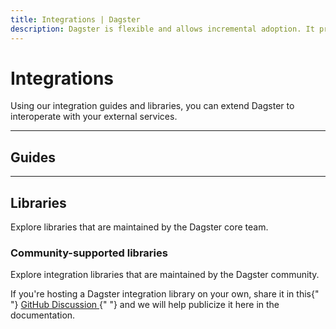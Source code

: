 ```yaml
---
title: Integrations | Dagster
description: Dagster is flexible and allows incremental adoption. It provides add-on libraries to integrate with your existing tools and infrastructure.
---
```


# Integrations

Using our integration guides and libraries, you can extend Dagster to interoperate with your external services.

---

## Guides

<ArticleList>
  <ArticleListItem
    title="Airbyte"
    href="/integrations/airbyte"
  ></ArticleListItem>
  <ArticleListItem
    title="Airflow"
    href="/integrations/airflow"
  ></ArticleListItem>
  <ArticleListItem
    title="Jupyter / Papermill"
    href="/integrations/dagstermill"
  ></ArticleListItem>
  <ArticleListItem title="dbt" href="/integrations/dbt"></ArticleListItem>
  <ArticleListItem
    title="dbt Cloud"
    href="/integrations/dbt-cloud"
  ></ArticleListItem>
  <ArticleListItem
    title="Fivetran"
    href="/integrations/fivetran"
  ></ArticleListItem>
  <ArticleListItem
    title="Great Expectations"
    href="/integrations/great-expectations"
  ></ArticleListItem>
  <ArticleListItem title="Pandas" href="/integrations/pandas"></ArticleListItem>
  <ArticleListItem
    title="Pandera"
    href="/integrations/pandera"
  ></ArticleListItem>
  <ArticleListItem title="Spark" href="/integrations/spark"></ArticleListItem>
  <ArticleListItem
    title="Snowflake"
    href="/integrations/snowflake"
  ></ArticleListItem>
</ArticleList>

---

## Libraries

Explore libraries that are maintained by the Dagster core team.

<ArticleList>
  <ArticleListItem
    title="Airbyte"
    href="/_apidocs/libraries/dagster-airbyte"
  ></ArticleListItem>
  <ArticleListItem
    title="Airflow"
    href="/_apidocs/libraries/dagster-airflow"
  ></ArticleListItem>
  <ArticleListItem
    title="Amazon Web Services (AWS)"
    href="/_apidocs/libraries/dagster-aws"
  ></ArticleListItem>
  <ArticleListItem
    title="Azure"
    href="/_apidocs/libraries/dagster-azure"
  ></ArticleListItem>
  <ArticleListItem
    title="Celery"
    href="/_apidocs/libraries/dagster-celery"
  ></ArticleListItem>
  <ArticleListItem
    title="Celery + Docker"
    href="/_apidocs/libraries/dagster-celery-docker"
  ></ArticleListItem>
  <ArticleListItem
    title="Dask"
    href="/_apidocs/libraries/dagster-dask"
  ></ArticleListItem>
  <ArticleListItem
    title="Databricks"
    href="/_apidocs/libraries/dagster-databricks"
  ></ArticleListItem>
  <ArticleListItem
    title="Datadog"
    href="/_apidocs/libraries/dagster-datadog"
  ></ArticleListItem>
  <ArticleListItem
    title="Docker"
    href="/_apidocs/libraries/dagster-docker"
  ></ArticleListItem>
  <ArticleListItem
    title="DuckDB"
    href="/_apidocs/libraries/dagster-duckdb"
  ></ArticleListItem>
  <ArticleListItem
    title="DuckDB + Pandas"
    href="/_apidocs/libraries/dagster-duckdb-pandas"
  ></ArticleListItem>
  <ArticleListItem
    title="DuckDB + PySpark"
    href="/_apidocs/libraries/dagster-duckdb-pyspark"
  ></ArticleListItem>
  <ArticleListItem
    title="DuckDB + Polars"
    href="/_apidocs/libraries/dagster-duckdb-polars"
  ></ArticleListItem>
  <ArticleListItem
    title="dbt"
    href="/_apidocs/libraries/dagster-dbt"
  ></ArticleListItem>
  <ArticleListItem
    title="Fivetran"
    href="/_apidocs/libraries/dagster-fivetran"
  ></ArticleListItem>
  <ArticleListItem
    title="Google Cloud Platform (GCP)"
    href="/_apidocs/libraries/dagster-gcp"
  ></ArticleListItem>
  <ArticleListItem
    title="Great Expectations"
    href="/_apidocs/libraries/dagster-ge"
  ></ArticleListItem>
  <ArticleListItem
    title="GitHub"
    href="/_apidocs/libraries/dagster-github"
  ></ArticleListItem>
  <ArticleListItem
    title="Kubernetes"
    href="/_apidocs/libraries/dagster-k8s"
  ></ArticleListItem>
  <ArticleListItem
    title="Microsoft Teams"
    href="/_apidocs/libraries/dagster-msteams"
  ></ArticleListItem>
  <ArticleListItem
    title="MLflow"
    href="/_apidocs/libraries/dagster-mlflow"
  ></ArticleListItem>
  <ArticleListItem
    title="MySQL"
    href="/_apidocs/libraries/dagster-mysql"
  ></ArticleListItem>
  <ArticleListItem
    title="PagerDuty"
    href="/_apidocs/libraries/dagster-pagerduty"
  ></ArticleListItem>
  <ArticleListItem
    title="Pandas"
    href="/_apidocs/libraries/dagster-pandas"
  ></ArticleListItem>
  <ArticleListItem
    title="Pandera"
    href="/_apidocs/libraries/dagster-pandera"
  ></ArticleListItem>
  <ArticleListItem
    title="Papermill"
    href="/_apidocs/libraries/dagstermill"
  ></ArticleListItem>
  <ArticleListItem
    title="Papertrail"
    href="/_apidocs/libraries/dagster-papertrail"
  ></ArticleListItem>
  <ArticleListItem
    title="PostgreSQL"
    href="/_apidocs/libraries/dagster-postgres"
  ></ArticleListItem>
  <ArticleListItem
    title="Prometheus"
    href="/_apidocs/libraries/dagster-prometheus"
  ></ArticleListItem>
  <ArticleListItem
    title="PySpark"
    href="/_apidocs/libraries/dagster-pyspark"
  ></ArticleListItem>
  <ArticleListItem
    title="Shell"
    href="/_apidocs/libraries/dagster-shell"
  ></ArticleListItem>
  <ArticleListItem
    title="Slack"
    href="/_apidocs/libraries/dagster-slack"
  ></ArticleListItem>
  <ArticleListItem
    title="Snowflake"
    href="/_apidocs/libraries/dagster-snowflake"
  ></ArticleListItem>
  <ArticleListItem
    title="Snowflake + Pandas"
    href="/_apidocs/libraries/dagster-snowflake-pandas"
  ></ArticleListItem>
  <ArticleListItem
    title="Spark"
    href="/_apidocs/libraries/dagster-spark"
  ></ArticleListItem>
  <ArticleListItem
    title="SSH/SFTP"
    href="/_apidocs/libraries/dagster-ssh"
  ></ArticleListItem>
  <ArticleListItem
    title="Twilio"
    href="/_apidocs/libraries/dagster-twilio"
  ></ArticleListItem>
</ArticleList>

### Community-supported libraries

Explore integration libraries that are maintained by the Dagster community.

<Note>
  If you're hosting a Dagster integration library on your own, share it in this{" "}
  <a href="https://github.com/dagster-io/dagster/discussions/9367">
    GitHub Discussion
  </a>{" "}
  and we will help publicize it here in the documentation.
</Note>

<ArticleList>
  <ArticleListItem
    title="Hashicorp Vault"
    href="https://github.com/silentsokolov/dagster-hashicorp"
  ></ArticleListItem>
  <ArticleListItem
    title="Noteable"
    href="https://papermill-origami.readthedocs.io/en/latest/reference/noteable_dagstermill/assets/"
  ></ArticleListItem>
</ArticleList>
